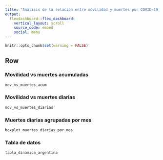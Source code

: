 ```yaml
---
title: "Análisis de la relación entre movilidad y muertes por COVID-19 en Argentina"
output: 
  flexdashboard::flex_dashboard:
    vertical_layout: scroll
    source_code: embed
    social: menu
---
```


```r
knitr::opts_chunk$set(warning = FALSE)
```

Row {.tabset .tabset-fade}
-------------------------------------

### Movilidad vs muertes acumuladas

```r
mov_vs_muertes_acum
```

### Movilidad vs muertes diarias

```r
mov_vs_muertes_diarias
```

### Muertes diarias agrupadas por mes

```r
boxplot_muertes_diarias_por_mes
```

### Tabla de datos

```r
tabla_dinamica_argentina
```


